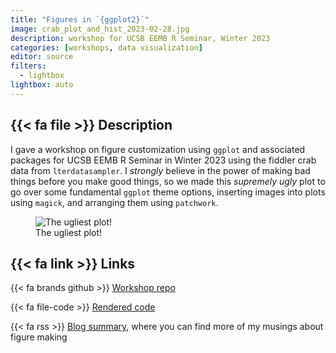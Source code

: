 ```yaml
---
title: "Figures in `{ggplot2}`"
image: crab_plot_and_hist_2023-02-28.jpg
description: workshop for UCSB EEMB R Seminar, Winter 2023
categories: [workshops, data visualization]
editor: source
filters: 
  - lightbox
lightbox: auto
---
```


## {{< fa file >}} Description

I gave a workshop on figure customization using `ggplot` and associated packages for UCSB EEMB R Seminar in Winter 2023 using the fiddler crab data from `lterdatasampler`. I _strongly_ believe in the power of making bad things before you make good things, so we made this _supremely ugly_ plot to go over some fundamental `ggplot` theme options, inserting images into plots using `magick`, and arranging them using `patchwork`.  

![The ugliest plot!](crab_plot_and_hist_2023-02-28.jpg){description="A two panel figure with bright green backgrounds. The figure on the left is a plot of crab size as a function of latitude, and the figure on the left is a histogram." fig-alt="A two panel figure with bright green backgrounds. The figure on the left is a plot of crab size as a function of latitude, and the figure on the left is a histogram."}

## {{< fa link >}} Links

{{< fa brands github >}} [Workshop repo](https://github.com/an-bui/figures-in-ggplot)  

{{< fa file-code >}} [Rendered code](https://an-bui.github.io/figures-in-ggplot/code/ggplot-code-workshop)  

{{< fa rss >}} [Blog summary]((https://an-bui.github.io/figs/posts/2023-02-13_EEMB-R-seminar_figures-in-ggplot)), where you can find more of my musings about figure making
